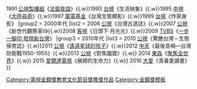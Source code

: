 {{Navbox with columns
|name    = 金鐘獎教育文化節目獎
|titlestyle = background: yellow
|title   = '''電視[[金鐘獎]][[教育文化節目獎]]'''
|groupstyle = background: #dcb28c
|group1 = 1990年代
|list1 = 1990 [[公視製播組]]《大地的脈搏》{{.w}}1991 [[公視製播組]]《[[法窗夜語]]》{{.w}}1993 [[台視]]《生活映象》{{.w}}1995 [[中視]]《[[大陸尋奇]]》{{.w}}1997 [[廣電基金]]《台灣生態顯影》{{.w}}1999 [[台視]]《作家身影》
|group2 = 2000年代
|list2 = 2006 [[公視]]《台灣古道誌》{{.w}}2007 [[公視]]《新世代觀察家Ⅱ》{{.w}}2008 [[客家電視台|客視]]《日頭下‧月光光》{{.w}}2009 [[TVBS]]《[[一步一腳印 發現新台灣]]》
|group3 = 2010年代
|list3 = 2010 [[公視]]《驚艷台灣－生態保育誌》{{.w}}2011 [[公視]]《[[遙遠星球的孩子]]》{{.w}}2012 [[中天電視|中天]]《最後島嶼—台灣防衛戰1950-1955》{{.w}}2013 [[公視]]《對焦國寶》{{.w}} 2014 [[東森電視|東森]]《[[聚焦全世界]]》{{.w}} 2015 [[愛爾達電視]]《展翅的生命力》{{.w}} 2016 [[大愛電視|大愛]]《青春愛讀書》
}}<includeonly>[[Category:電視金鐘獎教育文化節目獎獲獎作品]]</includeonly>
<noinclude>
[[Category:金鐘獎模板]]
</noinclude>